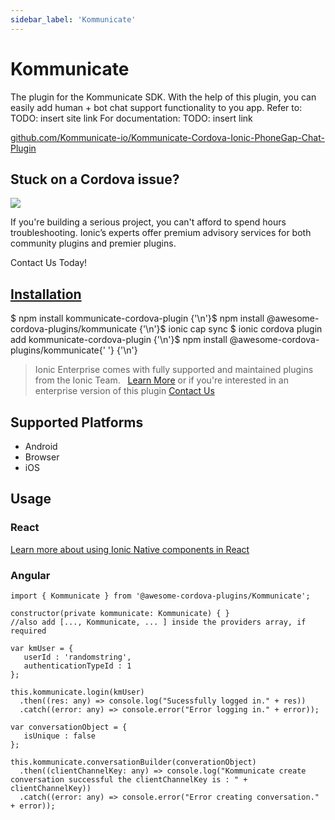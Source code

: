 ```yaml
---
sidebar_label: 'Kommunicate'
---
```



# Kommunicate

The plugin for the Kommunicate SDK.
With the help of this plugin, you can easily add human + bot chat support functionality to you app.
Refer to: TODO: insert site link
For documentation: TODO: insert link

<p>
  <a href="https://github.com/Kommunicate-io/Kommunicate-Cordova-Ionic-PhoneGap-Chat-Plugin" target="_blank" rel="noopener" className="git-link">github.com/Kommunicate-io/Kommunicate-Cordova-Ionic-PhoneGap-Chat-Plugin</a>
</p>

<h2>Stuck on a Cordova issue?</h2>
<DocsCard
  className="cordova-ee-card"
  header="Don't waste precious time on plugin issues."
  href="https://ionicframework.com/sales?product_of_interest=Ionic%20Native"
>
  <div>
    <img src="/docs/icons/native-cordova-bot.png" className="cordova-ee-img" />
    <p>If you're building a serious project, you can't afford to spend hours troubleshooting. Ionic’s experts offer premium advisory services for both community plugins and premier plugins.</p>
    <DocsButton className="native-ee-detail">Contact Us Today!</DocsButton>
  </div>
</DocsCard>

<h2 id="installation">
  <a href="#installation">Installation</a>
</h2>
<Tabs
  groupId="runtime"
  defaultValue="Capacitor"
  values={[
    { value: 'Capacitor', label: 'Capacitor' },
    { value: 'Cordova', label: 'Cordova' },
    { value: 'Enterprise', label: 'Enterprise' },
  ]}
>
  <TabItem value="Capacitor">
    <CodeBlock className="language-shell">
      $ npm install kommunicate-cordova-plugin {'\n'}$ npm install @awesome-cordova-plugins/kommunicate {'\n'}$ ionic
      cap sync
    </CodeBlock>
  </TabItem>
  <TabItem value="Cordova">
    <CodeBlock className="language-shell">
      $ ionic cordova plugin add kommunicate-cordova-plugin {'\n'}$ npm install @awesome-cordova-plugins/kommunicate{' '}
      {'\n'}
    </CodeBlock>
  </TabItem>
  <TabItem value="Enterprise">
    <blockquote>
      Ionic Enterprise comes with fully supported and maintained plugins from the Ionic Team. &nbsp;
      <a className="btn" href="https://ionic.io/docs/premier-plugins">Learn More</a> or if you're interested in an enterprise version of this plugin <a className="btn" href="https://ionicframework.com/sales?product_of_interest=Ionic%20Enterprise%20Engine">Contact Us</a>
    </blockquote>
  </TabItem>
</Tabs>

## Supported Platforms

- Android
- Browser
- iOS

## Usage

### React

[Learn more about using Ionic Native components in React](../native-community.md#react)

### Angular

```tsx
import { Kommunicate } from '@awesome-cordova-plugins/Kommunicate';

constructor(private kommunicate: Kommunicate) { }
//also add [..., Kommunicate, ... ] inside the providers array, if required

var kmUser = {
   userId : 'randomstring',
   authenticationTypeId : 1
};

this.kommunicate.login(kmUser)
  .then((res: any) => console.log("Sucessfully logged in." + res))
  .catch((error: any) => console.error("Error logging in." + error));

var conversationObject = {
   isUnique : false
};

this.kommunicate.conversationBuilder(converationObject)
  .then((clientChannelKey: any) => console.log("Kommunicate create conversation successful the clientChannelKey is : " + clientChannelKey))
  .catch((error: any) => console.error("Error creating conversation." + error));

```
